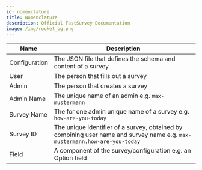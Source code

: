 ```yaml
---
id: nomenclature
title: Nomenclature
description: Official FastSurvey Documentation
image: /img/rocket_bg.png
---
```


|Name|Description|
|-|-|
|Configuration|The JSON file that defines the schema and content of a survey|
|User|The person that fills out a survey|
|Admin|The person that creates a survey|
|Admin Name|The unique name of an admin e.g. `max-mustermann`|
|Survey Name|The for one admin unique name of a survey e.g. `how-are-you-today`|
|Survey ID|The unique identifier of a survey, obtained by combining user name and survey name e.g. `max-mustermann.how-are-you-today`|
|Field|A component of the survey/configuration e.g. an Option field|
